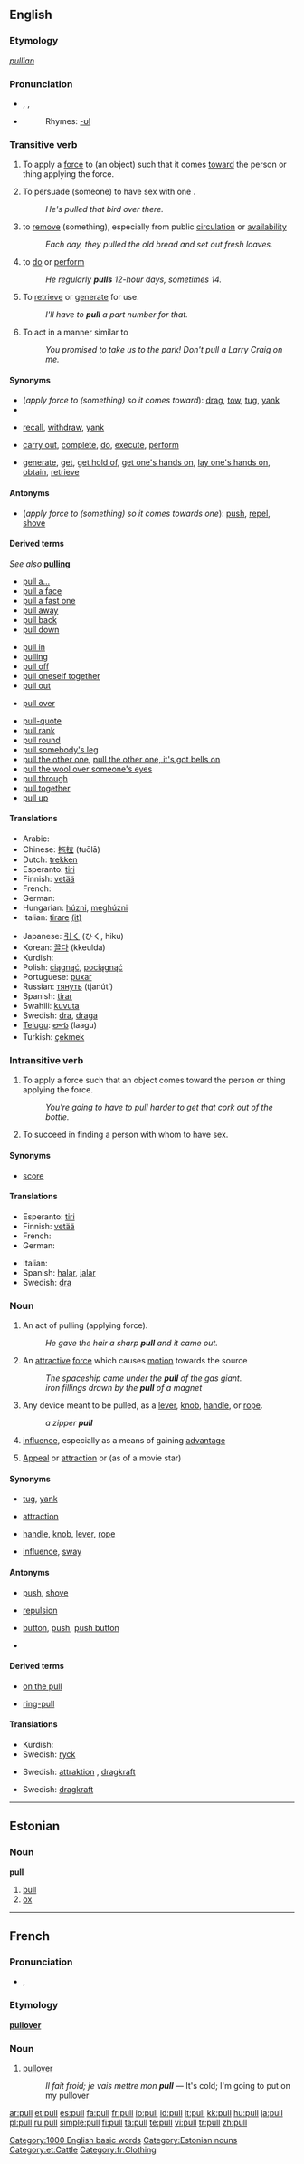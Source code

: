 {{wikipedia|dab=pull}}
==English==

===Etymology===
{{OE.}} ''[[pullian]]''

===Pronunciation===
*{{AHD|po͝ol}}, {{IPA|/pʊl/}}, {{SAMPA|/pUl/}}
*{{audio|en-us-pull.ogg|Audio (US)}}
*:Rhymes: [[Rhymes:English:-ʊl|-ʊl]]

===Transitive verb===
{{rfc-trverb|Transitive verb}}
{{en-verb}}

# To apply a [[force]] to (an object) such that it comes [[toward]] the person or thing applying the force.
# {{context|slang}} To persuade (someone) to have sex with one<!-- or to be 'on the pull' (willing to have sex)-->.
#:''He's pulled that bird over there.''
# to [[remove]] (something), especially from public [[circulation]] or [[availability]]
#:''Each day, they pulled the old bread and set out fresh loaves.''
# {{context|informal}} to [[do]] or [[perform]]
#:''He regularly '''pulls''' 12-hour days, sometimes 14.''
# To [[retrieve]] or [[generate]] for use.
#:''I'll have to '''pull''' a part number for that.''
# To act in a manner similar to
#:''You promised to take us to the park! Don't pull a Larry Craig on me.''

====Synonyms====
*(''apply force to (something) so it comes toward''): [[drag]], [[tow]], [[tug]], [[yank]]
*{{i-c|slang: persuade to have sex with one}}
*{{i-c|remove from circulation}} [[recall]], [[withdraw]], [[yank]]
*{{i-c|to do|to perform}} [[carry out]], [[complete]], [[do]], [[execute]], [[perform]]
*{{i-c|retrieve or generate for use}} [[generate]], [[get]], [[get hold of]], [[get one's hands on]], [[lay one's hands on]], [[obtain]], [[retrieve]]

====Antonyms====
*(''apply force to (something) so it comes towards one''): [[push]], [[repel]], [[shove]]

====Derived terms====
''See also'' '''[[pulling]]'''<!--as "pulling power"-->
{{rel-top|Terms derived from the verb ''to pull''}}
*[[pull a|pull a...]]
*[[pull a face]]
*[[pull a fast one]]
*[[pull away]]
*[[pull back]]
*[[pull down]]
<!--"pulley" is not derived from "pull"-->
*[[pull in]]
*[[pulling]]
*[[pull off]]
*[[pull oneself together]]
*[[pull out]]
{{rel-mid}}
*[[pull over]]
<!--"pullover" is derived from "pull over"-->
*[[pull-quote]]
*[[pull rank]]
*[[pull round]]
*[[pull somebody's leg]]
*[[pull the other one]], [[pull the other one, it's got bells on]]
*[[pull the wool over someone's eyes]]
*[[pull through]]
*[[pull together]]
*[[pull up]]
<!--"pull-up" is derived from "pull up"-->
{{rel-bottom}}

====Translations====
{{trans-top|apply force to (something) so it comes towards one}}
*Arabic: {{Arab|[[جر]]}} {{IPAchar|(járra)}}
*Chinese: [[拖拉]] (tuōlā)
*Dutch: [[trekken]]
*Esperanto: [[tiri]]
*Finnish: [[vetää]]
*French: {{t+|fr|tirer}}
*German: {{t+|de|ziehen}}
*Hungarian: [[húzni]], [[meghúzni]]
*Italian: [[tirare]] [[:it:tirare|(it)]]
{{trans-mid}}
*Japanese: [[引く]] (ひく, hiku)
*Korean: [[끌다]] (kkeulda)
*Kurdish: {{KUchar|[[ڕاکێشه‌]]}}
*Polish: [[ciągnąć]], [[pociągnąć]]
*Portuguese: [[puxar]]
*Russian: [[тянуть]] (tjanút’)
*Spanish: [[tirar]]
*Swahili: [[kuvuta]]
*Swedish: [[dra]], [[draga]]
*[[Telugu]]: [[లాగు]] (laagu)
*Turkish: [[çekmek]]
{{trans-bottom}}

{{trans-top|slang: persuade (a person) to have sex with one}}
{{trans-mid}}
{{trans-bottom}}

{{trans-top|remove (something) from circulation}}
{{trans-mid}}
{{trans-bottom}}

{{trans-top|do, perform}}
{{trans-mid}}
{{trans-bottom}}

{{trans-top|retrieve or generate for use}}
{{trans-mid}}
{{trans-bottom}}

===Intransitive verb===
{{en-verb}}

# To apply a force such that an object comes toward the person or thing applying the force.
#:''You're going to have to pull harder to get that cork out of the bottle.''
# {{context|slang}} To succeed in finding a person with whom to have sex.

====Synonyms====
*{{i-c|slang: succeed in finding a person with whom to have sex}} [[score]]

====Translations====
{{trans-top|apply force such that an object comes toward the person or thing applying the force}}
*Esperanto: [[tiri]]
*Finnish: [[vetää]]
*French: {{t+|fr|tirer}}
*German: {{t+|de|ziehen}}
{{trans-mid}}
*Italian: {{t-|it|tirare}}
*Spanish: [[halar]], [[jalar]]
*Swedish: [[dra]]
{{trans-bottom}}

{{trans-top|succeed in finding a person with whom to have sex}}
{{trans-mid}}
{{trans-bottom}}

===Noun===
{{en-noun}}

# An act of pulling (applying force).
#:''He gave the hair a sharp '''pull''' and it came out.''
# An [[attractive]] [[force]] which causes [[motion]] towards the source
#:''The spaceship came under the '''pull''' of the gas giant.''
#:''iron fillings drawn by the '''pull''' of a magnet''
# Any device meant to be pulled, as a [[lever]], [[knob]], [[handle]], or [[rope]].
#:''a zipper '''pull'''''
# {{slang}} [[influence]], especially as a means of gaining [[advantage]]
# [[appeal|Appeal]] or [[attraction]] or (as of a movie star)

====Synonyms====
*{{i-c|act of pulling}} [[tug]], [[yank]]
*{{i-c|attractive force}} [[attraction]]
*{{i-c|device meant to be pulled}} [[handle]], [[knob]], [[lever]], [[rope]]
*{{i-c|influence}} [[influence]], [[sway]]

====Antonyms====
*{{i-c|act of pulling}} [[push]], [[shove]]
*{{i-c|attractive force}} [[repulsion]]
*{{i-c|device meant to be pulled}} [[button]], [[push]], [[push button]]
*{{i-c|influence}}

====Derived terms====
{{rel-top|Terms derived from the noun ''pull''}}
*[[on the pull]]
{{rel-mid}}
*[[ring-pull]]
{{rel-bottom}}

====Translations====
{{trans-top|act of pulling}}
{{trans-mid}}
*Kurdish: {{KUchar|[[ڕاکێشان]]}}
*Swedish: [[ryck]] {{n}}
{{trans-bottom}}

{{trans-top|attractive force}}
{{trans-mid}}
*Swedish: [[attraktion]] {{c}}, [[dragkraft]] {{c}}
{{trans-bottom}}

{{trans-top|device meant to be pulled}}
{{trans-mid}}
{{trans-bottom}}

{{trans-top|influence}}
{{trans-mid}}
{{trans-bottom}}

{{trans-top|appeal}}
{{trans-mid}}
*Swedish: [[dragkraft]] {{c}}
{{trans-bottom}}

[[Category:1000 English basic words]]

----

==Estonian==

===Noun===
'''pull'''

# [[bull]]
# [[ox]]

[[Category:Estonian nouns]]
[[Category:et:Cattle]]

----

==French==

===Pronunciation===
*{{IPA|/pyl/}}, {{SAMPA|/pyl/}}

===Etymology===
{{E.}} '''[[pullover]]'''

===Noun===
{{en-noun|m}}

# [[pullover]]<!--"sweatshirt" is not the same garment-->
#: ''Il fait froid; je vais mettre mon '''pull''''' &mdash; It's cold; I'm going to put on my pullover

[[Category:fr:Clothing]]

[[ar:pull]]
[[et:pull]]
[[es:pull]]
[[fa:pull]]
[[fr:pull]]
[[io:pull]]
[[id:pull]]
[[it:pull]]
[[kk:pull]]
[[hu:pull]]
[[ja:pull]]
[[pl:pull]]
[[ru:pull]]
[[simple:pull]]
[[fi:pull]]
[[ta:pull]]
[[te:pull]]
[[vi:pull]]
[[tr:pull]]
[[zh:pull]]
